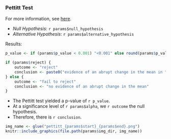 ### Pettitt Test

For more information, see [here](https://rileywheadon.github.io/ffa-framework/articles/eda-change-points.html#pettitt-test). 

- *Null Hypothesis*: `r params$null_hypothesis`
- *Alternative Hypothesis*: `r params$alternative_hypothesis`

Results:

```r
p_value <- if (params$p_value < 0.001) "<0.001" else round(params$p_value, 3)

if (params$reject) {
	outcome <- "reject"
	conclusion <- paste0("evidence of an abrupt change in the mean in ", params$change_points$year)
} else {
	outcome <- "fail to reject"	
	conclusion <- "no evidence of an abrupt change in the mean"
}
```

- The Pettitt test yielded a p-value of `r p_value`.
- At a significance level of `r params$alpha`, we `r outcome` the null hypothesis.
- Therefore, there is `r conclusion`.

```r
img_name <- glue("pettitt_{params$start}_{params$end}.png")
knitr::include_graphics(file.path(params$img_dir, img_name))
```


